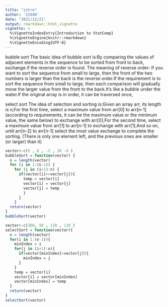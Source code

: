 ```yaml
---
title: "intro"
author: '21048'
date: "2021/12/21"
output: rmarkdown::html_vignette
vignette: >
  %\VignetteIndexEntry{Introduction to StatComp}
  %\VignetteEngine{knitr::rmarkdown}
  %\VignetteEncoding{UTF-8}
---
```


bubble sort
The basic idea of bubble sort is:By comparing the values of adjacent elements in the sequence to be sorted from front to back, exchange if the reverse order is found.
The meaning of reverse order: If you want to sort the sequence from small to large, then the front of the two numbers is larger than the back is the reverse order.If the requirement is to sort the sequence from small to large, then each comparison will gradually move the larger value from the front to the back.It's like a bubble under the water.If the original array is in order, it can be traversed once, 

select sort
The idea of selection and sorting is:Given an array arr, its length is n;For the first time, select a maximum value from arr[0] to arr[n-1] (according to requirements, it can be the maximum value or the minimum value, the same below) to exchange with arr[0];For the second time, select a maximum value from arr[1] to arr[n-1] to exchange with arr[1];And so on, until arr[n-2] to arr[n-1] select the most value exchange to complete the sorting. (There is only one element left, and the previous ones are smaller (or larger) than it) 

```r
vector<-c(5 , 8 , -2 , 20 -6 )
bubbleSort = function(vector) {
  n = length(vector)
  for (i in 1:(n-1)) {
    for (j in (i+1):n) {
      if(vector[i]>=vector[j]){
        temp = vector[i]
        vector[i] = vector[j]
        vector[j] = temp
        }
      }
    }
  return(vector)
}
bubbleSort(vector)

```
```r
vector<-c(300, 50 , 120 , 110 )
selectSort = function(vector){
  n = length(vector)
  for(i in 1:(n-1)){
    minIndex = i
    for(j in (i+1):n){
      if(vector[minIndex]>vector[j]){
        minIndex = j
      }
    }
    temp = vector[i]
    vector[i] = vector[minIndex]
    vector[minIndex] = temp
  }
  return(vector)
}
selectSort(vector)
```



